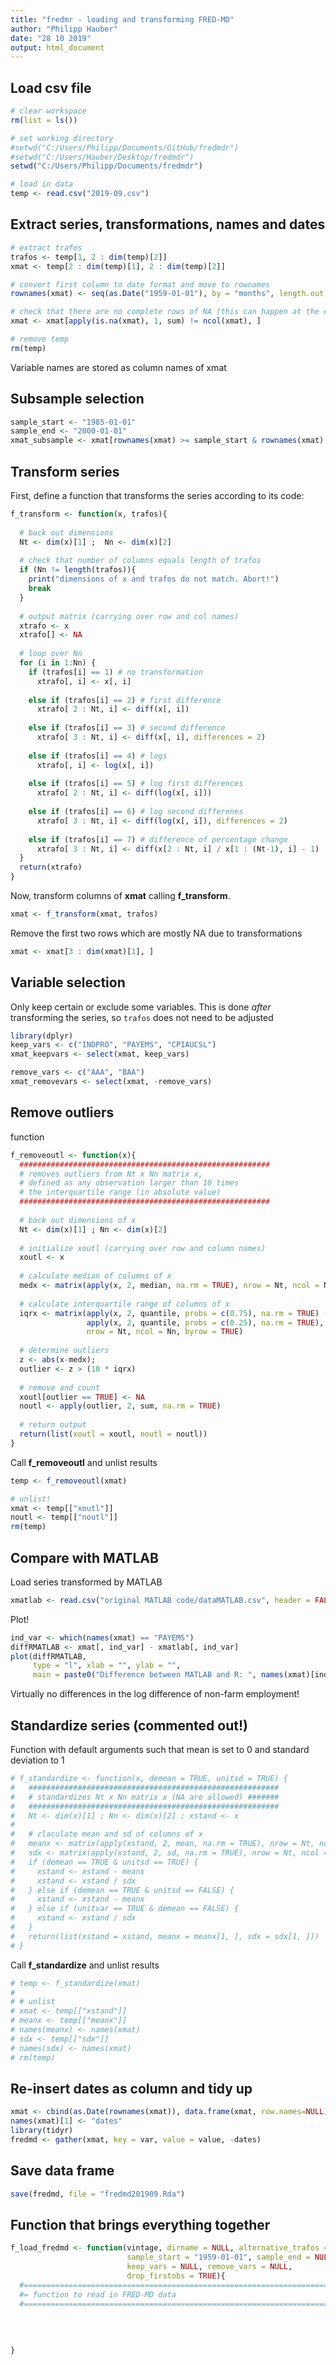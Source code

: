 ```yaml
---
title: "fredmr - loading and transforming FRED-MD"
author: "Philipp Hauber"
date: "28 10 2019"
output: html_document
---
```


## Load csv file

```r
# clear workspace
rm(list = ls())

# set working directory
#setwd("C:/Users/Philipp/Documents/GitHub/fredmdr")
#setwd("C:/Users/Hauber/Desktop/fredmdr")
setwd("C:/Users/Philipp/Documents/fredmdr")

# load in data
temp <- read.csv("2019-09.csv")
```

## Extract series, transformations, names and dates

```r
# extract trafos
trafos <- temp[1, 2 : dim(temp)[2]]
xmat <- temp[2 : dim(temp)[1], 2 : dim(temp)[2]]

# convert first column to date format and move to rownames
rownames(xmat) <- seq(as.Date("1959-01-01"), by = "months", length.out = dim(xmat)[1])

# check that there are no complete rows of NA (this can happen at the end of the sample when reading in the csv)
xmat <- xmat[apply(is.na(xmat), 1, sum) != ncol(xmat), ]

# remove temp
rm(temp)
```

Variable names are stored as column names of xmat

## Subsample selection

```r
sample_start <- "1985-01-01"
sample_end <- "2000-01-01"
xmat_subsample <- xmat[rownames(xmat) >= sample_start & rownames(xmat) <= sample_end, ]
```

## Transform series

First, define a function that transforms the series according to its code: 

```r
f_transform <- function(x, trafos){
  
  # back out dimensions
  Nt <- dim(x)[1] ;  Nn <- dim(x)[2]
  
  # check that number of columns equals length of trafos
  if (Nn != length(trafos)){
    print("dimensions of x and trafos do not match. Abort!")
    break
  }
  
  # output matrix (carrying over row and col names)
  xtrafo <- x
  xtrafo[] <- NA
  
  # loop over Nn
  for (i in 1:Nn) {
    if (trafos[i] == 1) # no transformation
      xtrafo[, i] <- x[, i]
    
    else if (trafos[i] == 2) # first difference
      xtrafo[ 2 : Nt, i] <- diff(x[, i])
    
    else if (trafos[i] == 3) # second difference
      xtrafo[ 3 : Nt, i] <- diff(x[, i], differences = 2)
    
    else if (trafos[i] == 4) # logs
      xtrafo[, i] <- log(x[, i])
    
    else if (trafos[i] == 5) # log first differences
      xtrafo[ 2 : Nt, i] <- diff(log(x[, i]))
    
    else if (trafos[i] == 6) # log second differenes
      xtrafo[ 3 : Nt, i] <- diff(log(x[, i]), differences = 2)
    
    else if (trafos[i] == 7) # difference of percentage change
      xtrafo[ 3 : Nt, i] <- diff(x[2 : Nt, i] / x[1 : (Nt-1), i] - 1)
  } 
  return(xtrafo)
}
```

Now, transform columns of **xmat** calling **f_transform**. 

```r
xmat <- f_transform(xmat, trafos)
```

Remove the first two rows which are mostly NA due to transformations

```r
xmat <- xmat[3 : dim(xmat)[1], ]
```

## Variable selection 

Only keep certain or exclude some variables. This is done *after* transforming the series, so `trafos` does not need to be adjusted

```r
library(dplyr)
keep_vars <- c("INDPRO", "PAYEMS", "CPIAUCSL")
xmat_keepvars <- select(xmat, keep_vars)

remove_vars <- c("AAA", "BAA")
xmat_removevars <- select(xmat, -remove_vars)
```

## Remove outliers

function

```r
f_removeoutl <- function(x){
  ########################################################    
  # removes outliers from Nt x Nn matrix x, 
  # defined as any observation larger than 10 times 
  # the interquartile range (in absolute value)
  ########################################################    
    
  # back out dimensions of x    
  Nt <- dim(x)[1] ; Nn <- dim(x)[2]
  
  # initialize xoutl (carrying over row and column names)
  xoutl <- x
  
  # calculate median of columns of x
  medx <- matrix(apply(x, 2, median, na.rm = TRUE), nrow = Nt, ncol = Nn, byrow = TRUE)
  
  # calculate interquartile range of columns of x
  iqrx <- matrix(apply(x, 2, quantile, probs = c(0.75), na.rm = TRUE) - 
                 apply(x, 2, quantile, probs = c(0.25), na.rm = TRUE), 
                 nrow = Nt, ncol = Nn, byrow = TRUE)
  
  # determine outliers
  z <- abs(x-medx);
  outlier <- z > (10 * iqrx)
  
  # remove and count
  xoutl[outlier == TRUE] <- NA
  noutl <- apply(outlier, 2, sum, na.rm = TRUE)
  
  # return output
  return(list(xoutl = xoutl, noutl = noutl))
}
```

Call **f_removeoutl** and unlist results
```r
temp <- f_removeoutl(xmat)

# unlist!
xmat <- temp[["xoutl"]]
noutl <- temp[["noutl"]]
rm(temp)
```

## Compare with MATLAB

Load series transformed by MATLAB

```r
xmatlab <- read.csv("original MATLAB code/dataMATLAB.csv", header = FALSE)
```

Plot!

```r
ind_var <- which(names(xmat) == "PAYEMS")
diffRMATLAB <- xmat[, ind_var] - xmatlab[, ind_var]
plot(diffRMATLAB, 
     type = "l", xlab = "", ylab = "", 
     main = paste0("Difference between MATLAB and R: ", names(xmat)[ind_var]))
```

Virtually no differences in the log difference of non-farm employment!

## Standardize series (commented out!)

Function with default arguments such that mean is set to 0 and standard deviation to 1

```r
# f_standardize <- function(x, demean = TRUE, unitsd = TRUE) {
#   ########################################################    
#   # standardizes Nt x Nn matrix x (NA are allowed) #######
#   ########################################################  
#   Nt <- dim(x)[1] ; Nn <- dim(x)[2] ; xstand <- x
#   
#   # claculate mean and sd of columns of x
#   meanx <- matrix(apply(xstand, 2, mean, na.rm = TRUE), nrow = Nt, ncol = Nn, byrow = TRUE)
#   sdx <- matrix(apply(xstand, 2, sd, na.rm = TRUE), nrow = Nt, ncol = Nn, byrow = TRUE)
#   if (demean == TRUE & unitsd == TRUE) {
#     xstand <- xstand - meanx
#     xstand <- xstand / sdx
#   } else if (demean == TRUE & unitsd == FALSE) {
#     xstand <- xstand - meanx
#   } else if (unitvar == TRUE & demean == FALSE) {
#     xstand <- xstand / sdx
#   }
#   return(list(xstand = xstand, meanx = meanx[1, ], sdx = sdx[1, ]))
# }
```

Call **f_standardize** and unlist results

```r
# temp <- f_standardize(xmat)
# 
# # unlist
# xmat <- temp[["xstand"]]
# meanx <- temp[["meanx"]]
# names(meanx) <- names(xmat)
# sdx <- temp[["sdx"]]
# names(sdx) <- names(xmat)
# rm(temp)
```

## Re-insert dates as column and tidy up

```r
xmat <- cbind(as.Date(rownames(xmat)), data.frame(xmat, row.names=NULL))
names(xmat)[1] <- "dates"
library(tidyr)
fredmd <- gather(xmat, key = var, value = value, -dates)
```


## Save data frame

```r
save(fredmd, file = "fredmd201909.Rda")
```

## Function that brings everything together

```r
f_load_fredmd <- function(vintage, dirname = NULL, alternative_trafos = NULL,
                          sample_start = "1959-01-01", sample_end = NULL,
                          keep_vars = NULL, remove_vars = NULL,
                          drop_firstobs = TRUE){
  #========================================================================#
  #= function to read in FRED-MD data
  #========================================================================#
  
    
    
  
}
```

